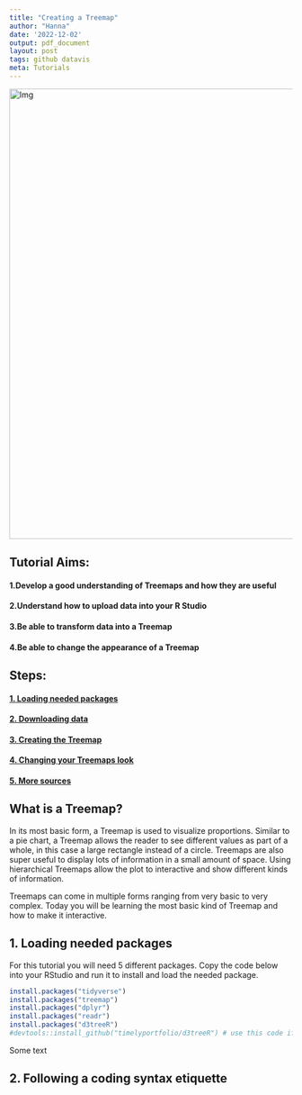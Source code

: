 ```yaml
---
title: "Creating a Treemap"
author: "Hanna"
date: '2022-12-02'
output: pdf_document
layout: post
tags: github datavis
meta: Tutorials
---
```





<div class="block">

<img src="{{ site.baseurl }}/tutorialhead.png" alt="Img" style="width: 800px;"/>

</div>

## Tutorial Aims:
#### 1.Develop a good understanding of Treemaps and how they are useful
#### 2.Understand how to upload data into your R Studio
#### 3.Be able to transform data into a Treemap
#### 4.Be able to change the appearance of a Treemap

## Steps:

#### <a href="#packages"> 1. Loading needed packages </a>

#### <a href="#data"> 2. Downloading data</a>

#### <a href=”#plot”> 3. Creating the Treemap</a>

#### <a href=”#change”> 4. Changing your Treemaps look</a>

#### <a href=”#more”> 5. More sources</a>

## What is a Treemap?

In its most basic form, a Treemap is used to visualize proportions. Similar to a pie chart, a Treemap allows the reader to see different values as part of a whole, in this case a large rectangle instead of a circle. Treemaps are also super useful to display lots of information in a small amount of space. Using hierarchical Treemaps allow the plot to interactive and show different kinds of information.

Treemaps can come in multiple forms ranging from very basic to very complex. Today you will be learning the most basic kind of Treemap and how to make it interactive.



<a name="packages"></a>

## 1. Loading needed packages

For this tutorial you will need 5 different packages. Copy the code below into your RStudio and run it to install and load the needed package.

```r
install.packages("tidyverse")
install.packages("treemap")
install.packages("dplyr")
install.packages("readr")
install.packages("d3treeR")
#devtools::install_github("timelyportfolio/d3treeR") # use this code if d3treeR does not install on the first try (remove the # to run this code)
```



Some text

<a name="syntax"></a>

## 2. Following a coding syntax etiquette
